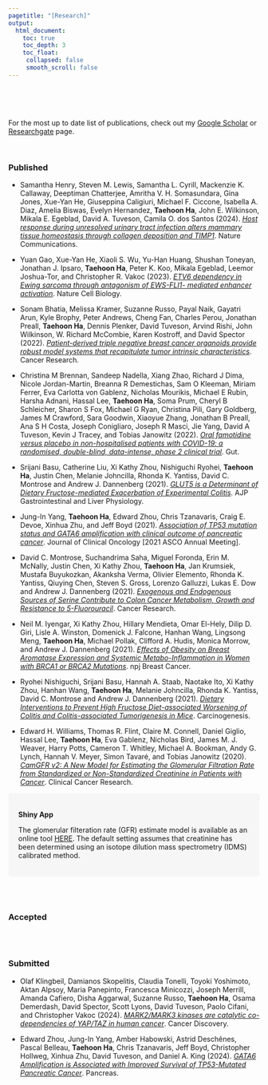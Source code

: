 ```yaml
---
pagetitle: "[Research]"
output:
  html_document:
    toc: true
    toc_depth: 3
    toc_float:
     collapsed: false
     smooth_scroll: false
---
```


<link rel="stylesheet" href="styles.css" type="text/css">
<link rel="stylesheet" href="site_libs/academicons-1.9.1/css/academicons.min.css"/>

<br><br><br>

For the most up to date list of publications, check out my [Google Scholar](https://scholar.google.com/citations?user=BM4yFdAAAAAJ&hl=en) or [Researchgate](https://www.researchgate.net/profile/Taehoon-Ha-3) page.

<br>

### Published

+ Samantha Henry, Steven M. Lewis, Samantha L. Cyrill, Mackenzie K. Callaway, Deeptiman Chatterjee, Amritha V. H. Somasundara, Gina Jones, Xue-Yan He, Giuseppina Caligiuri, Michael F. Ciccone, Isabella A. Diaz, Amelia Biswas, Evelyn Hernandez, **Taehoon Ha**, John E. Wilkinson, Mikala E. Egeblad, David A. Tuveson, Camila O. dos Santos (2024). [*Host response during unresolved urinary tract infection alters mammary tissue homeostasis through collagen deposition and TIMP1*](https://doi.org/10.1038/s41467-024-47462-7). Nature Communications.

+ Yuan Gao, Xue-Yan He, Xiaoli S. Wu, Yu-Han Huang, Shushan Toneyan, Jonathan J. Ipsaro, **Taehoon Ha**, Peter K. Koo, Mikala Egeblad, Leemor Joshua-Tor, and Christopher R. Vakoc (2023). [*ETV6 dependency in Ewing sarcoma through antagonism of EWS-FLI1- mediated enhancer activation*](https://doi.org/10.1038/s41556-022-01060-1). Nature Cell Biology.

+ Sonam Bhatia, Melissa Kramer, Suzanne Russo, Payal Naik, Gayatri Arun, Kyle Brophy, Peter Andrews, Cheng Fan, Charles Perou, Jonathan Preall, **Taehoon Ha**, Dennis Plenker, David Tuveson, Arvind Rishi, John Wilkinson, W. Richard McCombie, Karen Kostroff, and David Spector (2022). [*Patient-derived triple negative breast cancer organoids provide robust model systems that recapitulate tumor intrinsic characteristics*](https://doi.org/10.1158/0008-5472.CAN-21-2807). Cancer Research.

+ Christina M Brennan, Sandeep Nadella, Xiang Zhao, Richard J Dima, Nicole Jordan-Martin, Breanna R Demestichas, Sam O Kleeman, Miriam Ferrer, Eva Carlotta von Gablenz, Nicholas Mourikis, Michael E Rubin, Harsha Adnani, Hassal Lee, **Taehoon Ha**, Soma Prum, Cheryl B Schleicher, Sharon S Fox, Michael G Ryan, Christina Pili, Gary Goldberg, James M Crawford, Sara Goodwin, Xiaoyue Zhang, Jonathan B Preall, Ana S H Costa, Joseph Conigliaro, Joseph R Masci, Jie Yang, David A Tuveson, Kevin J Tracey, and Tobias Janowitz (2022). [*Oral famotidine versus placebo in non-hospitalised patients with COVID-19: a randomised, double-blind, data-intense, phase 2 clinical trial*](http://dx.doi.org/10.1136/gutjnl-2022-326952). Gut.

+ Srijani Basu, Catherine Liu, Xi Kathy Zhou, Nishiguchi Ryohei, **Taehoon Ha**, Justin Chen, Melanie Johncilla, Rhonda K. Yantiss, David C. Montrose and Andrew J. Dannenberg (2021). [*GLUT5 is a Determinant of Dietary Fructose-mediated Exacerbation of Experimental Colitis*](https://doi.org/10.1152/ajpgi.00059.2021). AJP Gastrointestinal and Liver Physiology.

+ Jung-In Yang, **Taehoon Ha**, Edward Zhou, Chris Tzanavaris, Craig E. Devoe, Xinhua Zhu, and Jeff Boyd (2021). [*Association of TP53 mutation status and GATA6 amplification with clinical outcome of pancreatic cancer*](http://doi.org/10.1200/JCO.2021.39.15_suppl.e16224). Journal of Clinical Oncology [2021 ASCO Annual Meeting].

+ David C. Montrose, Suchandrima Saha, Miguel Foronda, Erin M. McNally, Justin Chen, Xi Kathy Zhou, **Taehoon Ha**, Jan Krumsiek, Mustafa Buyukozkan, Akanksha Verma, Olivier Elemento, Rhonda K. Yantiss, Qiuying Chen, Steven S. Gross, Lorenzo Galluzzi, Lukas E. Dow and Andrew J. Dannenberg (2021). [*Exogenous and Endogenous Sources of Serine Contribute to Colon Cancer Metabolism, Growth and Resistance to 5-Fluorouracil*](https://doi.org/10.1158/0008-5472.CAN-20-1541). Cancer Research.

+ Neil M. Iyengar, Xi Kathy Zhou, Hillary Mendieta, Omar El-Hely, Dilip D. Giri, Lisle A. Winston, Domenick J. Falcone, Hanhan Wang, Lingsong Meng, **Taehoon Ha**, Michael Pollak, Clifford A. Hudis, Monica Morrow, and Andrew J. Dannenberg (2021). [*Effects of Obesity on Breast Aromatase Expression and Systemic Metabo-Inflammation in Women with BRCA1 or BRCA2 Mutations*](https://doi.org/10.1038/s41523-021-00226-8). npj Breast Cancer.

+ Ryohei Nishiguchi, Srijani Basu, Hannah A. Staab, Naotake Ito, Xi Kathy Zhou, Hanhan Wang, **Taehoon Ha**, Melanie Johncilla, Rhonda K. Yantiss, David C. Montrose and Andrew J. Dannenberg (2021). [*Dietary Interventions to Prevent High Fructose Diet-associated Worsening of Colitis and Colitis-associated Tumorigenesis in Mice*](https://doi.org/10.1093/carcin/bgab007). Carcinogenesis.

+ Edward H. Williams, Thomas R. Flint, Claire M. Connell, Daniel Giglio, Hassal Lee, **Taehoon Ha**, Eva Gablenz,  Nicholas Bird, James M. J. Weaver, Harry Potts, Cameron T. Whitley, Michael A. Bookman, Andy G. Lynch, Hannah V. Meyer, Simon Tavaré, and Tobias Janowitz (2020). [*CamGFR v2: A New Model for Estimating the Glomerular Filtration Rate from Standardized or Non-Standardized Creatinine in Patients with Cancer*](https://doi.org/10.1158/1078-0432.CCR-20-3201). Clinical Cancer Research.

<style>
div.box { background-color:#F6F6F6; border-radius: 5px; padding: 20px;}
</style>
<div class = "box">
<strong>Shiny App</strong> <br>

The glomerular filteration rate (GFR) estimate model is available as an online tool [HERE](https://sites.google.com/site/janowitzwilliamsgfr/). The default setting assumes that creatinine has been determined using an isotope dilution mass spectrometry (IDMS) calibrated method.
</div>

<br><br>

### Accepted



<br><br>

### Submitted

+ Olaf Klingbeil, Damianos Skopelitis, Claudia Tonelli, Toyoki Yoshimoto, Aktan Alpsoy, Maria Panepinto, Francesca Minicozzi, Joseph Merrill, Amanda Cafiero, Disha Aggarwal, Suzanne Russo, **Taehoon Ha**, Osama Demerdash, David Spector, Scott Lyons, David Tuveson, Paolo Cifani, and Christopher Vakoc (2024). [*MARK2/MARK3 kinases are catalytic co-dependencies of YAP/TAZ in human cancer*](https://doi.org/10.1101/2024.02.26.582171). Cancer Discovery.

+ Edward Zhou, Jung-In Yang, Amber Habowski, Astrid Deschênes, Pascal Belleau, **Taehoon Ha**, Chris Tzanavaris, Jeff Boyd, Christopher Hollweg, Xinhua Zhu, David Tuveson, and Daniel A. King (2024). [*GATA6 Amplification is Associated with Improved Survival of TP53-Mutated Pancreatic Cancer*](https://doi.org/10.1101/2023.03.06.23286147). Pancreas.
<!-- https://doi.org/10.1200/JCO.2022.40.16_suppl.e16285 -->



<br><br>
